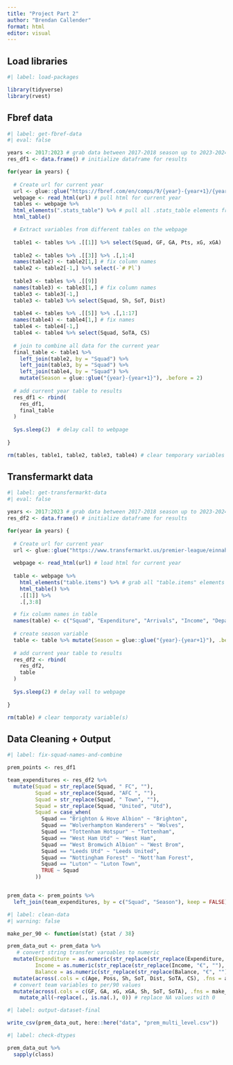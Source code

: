 ```yaml
---
title: "Project Part 2"
author: "Brendan Callender"
format: html
editor: visual
---
```


## Load libraries

```r
#| label: load-packages

library(tidyverse)
library(rvest)
```

## Fbref data

```r
#| label: get-fbref-data
#| eval: false

years <- 2017:2023 # grab data between 2017-2018 season up to 2023-2024 season
res_df1 <- data.frame() # initialize dataframe for results

for(year in years) {
  
  # Create url for current year
  url <- glue::glue("https://fbref.com/en/comps/9/{year}-{year+1}/{year}-{year+1}-Premier-League-Stats")
  webpage <- read_html(url) # pull html for current year
  tables <- webpage %>%
  html_elements(".stats_table") %>% # pull all .stats_table elements from webpage
  html_table() 

  # Extract variables from different tables on the webpage
  
  table1 <- tables %>% .[[1]] %>% select(Squad, GF, GA, Pts, xG, xGA)
  
  table2 <- tables %>% .[[3]] %>% .[,1:4]
  names(table2) <- table2[1,] # fix column names
  table2 <- table2[-1,] %>% select(-`# Pl`)
  
  table3 <- tables %>% .[[9]]
  names(table3) <- table3[1,] # fix column names
  table3 <- table3[-1,]
  table3 <- table3 %>% select(Squad, Sh, SoT, Dist)
  
  table4 <- tables %>% .[[5]] %>% .[,1:17]
  names(table4) <- table4[1,] # fix names
  table4 <- table4[-1,] 
  table4 <- table4 %>% select(Squad, SoTA, CS)
  
  # join to combine all data for the current year
  final_table <- table1 %>%
    left_join(table2, by = "Squad") %>%
    left_join(table3, by = "Squad") %>%
    left_join(table4, by = "Squad") %>%
    mutate(Season = glue::glue("{year}-{year+1}"), .before = 2)
  
  # add current year table to results
  res_df1 <- rbind(
    res_df1,
    final_table
  )
  
  Sys.sleep(2)  # delay call to webpage
  
}

rm(tables, table1, table2, table3, table4) # clear temporary variables
```

## Transfermarkt data

```r
#| label: get-transfermarkt-data
#| eval: false

years <- 2017:2023 # grab data between 2017-2018 season up to 2023-2024 season
res_df2 <- data.frame() # initialize dataframe for results

for(year in years) {
  
  # Create url for current year
  url <- glue::glue("https://www.transfermarkt.us/premier-league/einnahmenausgaben/wettbewerb/GB1/plus/0?ids=a&sa=&saison_id={year}&saison_id_bis={year}&nat=&pos=&altersklasse=&w_s=&leihe=&intern=0")
  
  webpage <- read_html(url) # load html for current year
  
  table <- webpage %>%
    html_elements("table.items") %>% # grab all "table.items" elements from html
    html_table() %>%
    .[[1]] %>%
    .[,3:8]

  # fix column names in table
  names(table) <- c("Squad", "Expenditure", "Arrivals", "Income", "Depatures", "Balance")
  
  # create season variable
  table <- table %>% mutate(Season = glue::glue("{year}-{year+1}"), .before = 2)
  
  # add current year table to results
  res_df2 <- rbind(
    res_df2,
    table
  )
  
  Sys.sleep(2) # delay vall to webpage
  
}

rm(table) # clear temporaty variable(s)
```

## Data Cleaning + Output

```r
#| label: fix-squad-names-and-combine

prem_points <- res_df1

team_expenditures <- res_df2 %>%
  mutate(Squad = str_replace(Squad, " FC", ""),
         Squad = str_replace(Squad, "AFC ", ""),
         Squad = str_replace(Squad, " Town", ""),
         Squad = str_replace(Squad, "United", "Utd"),
         Squad = case_when(
           Squad == "Brighton & Hove Albion" ~ "Brighton",
           Squad == "Wolverhampton Wanderers" ~ "Wolves",
           Squad == "Tottenham Hotspur" ~ "Tottenham",
           Squad == "West Ham Utd" ~ "West Ham",
           Squad == "West Bromwich Albion" ~ "West Brom",
           Squad == "Leeds Utd" ~ "Leeds United",
           Squad == "Nottingham Forest" ~ "Nott'ham Forest",
           Squad == "Luton" ~ "Luton Town",
           TRUE ~ Squad
         ))


prem_data <- prem_points %>%
  left_join(team_expenditures, by = c("Squad", "Season"), keep = FALSE)

```

```r
#| label: clean-data
#| warning: false

make_per_90 <- function(stat) {stat / 38}

prem_data_out <- prem_data %>%
   # convert string transfer varoables to numeric
  mutate(Expenditure = as.numeric(str_replace(str_replace(Expenditure, "€", ""), "m", "")),
         Income = as.numeric(str_replace(str_replace(Income, "€", ""), "m", "")),
         Balance = as.numeric(str_replace(str_replace(Balance, "€", ""), "m", ""))) %>%
  mutate(across(.cols = c(Age, Poss, Sh, SoT, Dist, SoTA, CS), .fns = as.numeric)) %>%
  # convert team variables to per/90 values
  mutate(across(.cols = c(GF, GA, xG, xGA, Sh, SoT, SoTA), .fns = make_per_90)) %>%
    mutate_all(~replace(., is.na(.), 0)) # replace NA values with 0
```

```r
#| label: output-dataset-final

write_csv(prem_data_out, here::here("data", "prem_multi_level.csv"))
```

```r
#| label: check-dtypes

prem_data_out %>%
  sapply(class)

```
